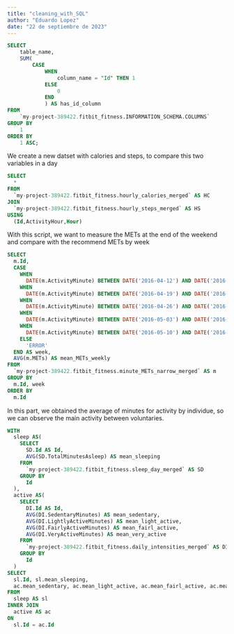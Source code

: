 ---
title: "cleaning_with_SQL"
author: "Eduardo Lopez"
date: "22 de septiembre de 2023"
---
```{sql comprobation of Id column into tables}
SELECT
	table_name,
	SUM(
		CASE
			WHEN 
				column_name = "Id" THEN 1
			ELSE
				0
			END
			) AS has_id_column
FROM
	`my-project-389422.fitbit_fitness.INFORMATION_SCHEMA.COLUMNS`
GROUP BY
	1
ORDER BY
	1 ASC;

```
We create a new datset with calories and steps, to compare this two variables in a day 
```{sql new data calories vs total steps}
SELECT 
  *
FROM 
  `my-project-389422.fitbit_fitness.hourly_calories_merged` AS HC
JOIN
  `my-project-389422.fitbit_fitness.hourly_steps_merged` AS HS
USING
  (Id,ActivityHour,Hour)
```
With this script, we want to measure the METs at the end of the weekend and compare with the recommend METs by week
```{sql new data METs by week}
SELECT
  m.Id,
  CASE
    WHEN
      DATE(m.ActivityMinute) BETWEEN DATE('2016-04-12') AND DATE('2016-04-18') THEN 'Week 1'
    WHEN
      DATE(m.ActivityMinute) BETWEEN DATE('2016-04-19') AND DATE('2016-04-25') THEN 'Week 2'
    WHEN 
      DATE(m.ActivityMinute) BETWEEN DATE('2016-04-26') AND DATE('2016-05-02') THEN 'Week 3'
    WHEN
      DATE(m.ActivityMinute) BETWEEN DATE('2016-05-03') AND DATE('2016-05-09') THEN 'Week 4'
    WHEN
      DATE(m.ActivityMinute) BETWEEN DATE('2016-05-10') AND DATE('2016-05-12') THEN 'Week 5'
    ELSE
      'ERROR'
  END AS week,
  AVG(m.METs) AS mean_METs_weekly
FROM 
  `my-project-389422.fitbit_fitness.minute_METs_narrow_merged` AS m
GROUP BY 
  m.Id, week
ORDER BY
  m.Id
```
In this part, we obtained the average of minutes for activity by individue, so we can observe the main activity between voluntaries.
```{sql new data set average activities by day}
WITH
  sleep AS(
    SELECT  
      SD.Id AS Id, 
      AVG(SD.TotalMinutesAsleep) AS mean_sleeping
    FROM 
      `my-project-389422.fitbit_fitness.sleep_day_merged` AS SD
    GROUP BY 
      Id
  ),
  active AS(
    SELECT
      DI.Id AS Id,  
      AVG(DI.SedentaryMinutes) AS mean_sedentary,
      AVG(DI.LightlyActiveMinutes) AS mean_light_active,
      AVG(DI.FairlyActiveMinutes) AS mean_fairl_active,
      AVG(DI.VeryActiveMinutes) AS mean_very_active
    FROM 
      `my-project-389422.fitbit_fitness.daily_intensities_merged` AS DI
    GROUP BY
      Id
  )
SELECT
  sl.Id, sl.mean_sleeping,
  ac.mean_sedentary, ac.mean_light_active, ac.mean_fairl_active, ac.mean_very_active
FROM
  sleep AS sl
INNER JOIN
  active AS ac
ON
  sl.Id = ac.Id
```